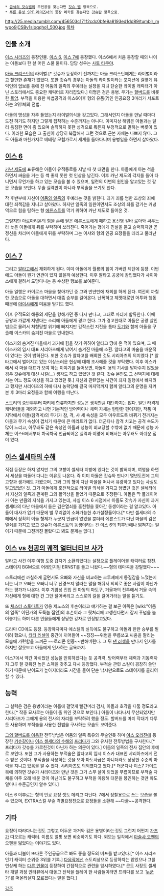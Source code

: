  * [[금색의 갓슈벨]]의 주인공을 찾는다면 [[갓슈 벨]] 항목으로.
 * [[푸른 유성 SPT 레이즈너]]의 등장 메카를 찾는다면 [[갓슈란]] 항목으로.
 
http://25.media.tumblr.com/456503c171f2cdc0bfe9a8193ed1dd89/tumblr_mwpo9jCSBv1sioqqho1_500.jpg
[[목차]]

== 인물 소개 ==
[[이스 시리즈]]의 등장인물. [[이스 6]], [[이스 7]]에 등장했다. 이스6에서 처음 등장할 때의 나이는 아돌보다 한 살 어린 스물 둘이다. 담당 성우는 [[사토 타쿠야]].

[[아돌 크리스틴]]의 라이벌.[* 갓슈가 등장하기 전까지는 아돌 크리스틴에게는 라이벌이라고 할만한 존재가 없었다. 또한 갓슈의 경우는 아돌의 라이벌이라는 포지션에 걸맞게 유익인의 업보를 등에 진 어둠의 일족의 후예라는 설정을 지녀 단순한 라이벌 캐릭터가 아닌 스토리에서도 중요한 캐릭터로 자리잡았다.] 이명은 검은 용병. 무기는 [[할버드]]를 비롯한 [[폴암]]. 부적을 이용한 마법공격과 이스6이후 형의 유품(?)인 인공요정 3마리가 서포트하는 3위1체의 전법. 

아돌의 명성을 자주 들었는지 라이벌의식을 갖고있다. 그래서인지 아돌을 만날 때마다 도전 하기도 하지만 그렇게 집착하는 수준까지는 아니다. 이미지상 해맑은 아돌과는 달리 음침한 면이 좀 있으며 솔직하지 못한 성격으로 뭐든지 부정적으로 말하는 버릇이 있다. 이러한 모습은 그 출신이 상당히 복잡해서 그런 것으로 근본 자체는 나쁘지 않다. 그도 아돌과 마찬가지로 베테랑 모험가로서 세계를 돌아다니며 용병일을 하면서 살아왔다.

== [[이스 6]] ==
[[카난 제도]]에 표류해온 아돌이 유적통로를 지날 때 첫 대면을 한다. 아돌에게 아는 척을 하면서 싸움을 거는 등 썩 좋지 못한 첫 인상을 남긴다. 이후 카난 제도의 각지를 돌아 다니면서 무언가를 하고 있는 모습을 볼 수 있으며, 일련의 이변의 원인을 알고있는 것 같은 모습을 보인다. 무술 실력만이 아니라 부적술을 쓰기도 한다.

작 후반부에 자신이 [[어둠의 일족]]의 후예라는 것을 밝힌다. 과거 죄를 범한 조상의 죄에 대한 죄책감을 지니고 살아왔다. 하지만 일족의 일원이면서도 조상의 죄를 갚기는 커녕 역으로 힘을 탐하는 형 [[에른스트(이스 시리즈)|에른스트]]를 막기 위하여 카난 제도로 들어온 것.

그렇지만 아르마리온의 힘을 손에 얻은 에른스트에게 패하고 용신병 갈바 로아와 싸우느라 늦은 아돌에게 뒤를 부탁하며 쓰러진다. 죽어가는 형에게 진실을 듣고 슬퍼하지만 곧 정신을 차리며 아돌에게 뒤를 부탁하며 그는 이샤와 형의 인공 요정들을 데리고 물러난다.

== [[이스 7]] ==
그리고 [[알타고 공국|알타고]]에서 재회하게 된다. 이미 아돌에게 월룡의 힘이 가버린 제단에 등장. 이번에도 아돌이 뭔가 연관이 있지 않을까 예상한다. 이후 알타고 공궁에 잠입했다가 사이아스에게 걸려서 도망다니는 등 수상한 행보를 보여준다.

아돌 일행은 카이로스 마을을 찾아가던 중 그와 반년만에 재회를 하게 된다. 여전히 까칠한 모습으로 아돌을 대하면서 대뜸 승부를 걸어온다. 난폭하고 제멋대로인 어투와 행동 때문에 [[아이샤]]에게 미움을 받기도 했다.

이후 유적도의 해룡의 제단을 향해가던 중 다시 만나고, 그대로 파티에 합류한다. 이때 공왕과 가깝게 지낸다는 소리에 아돌에게 경고 한다. 그가 경고한대로 아돌은 공왕 살인범으로 몰려서 처형당할 위기에 빠지지만 갑작스런 지진을 틈타 [[도기]]와 함께 아돌을 구출해 이스카의 숨겨진 마을로 안내한다.

이스카의 숨겨진 마을에서 과거에 힘을 찾기 위하여 알타고 땅에 온 적이 있으며, 그 때 이스카의 임시 대표 샤리아즈에게 낚여서 숨겨진 마을에 소환. 알타고의 마술을 배운적이 있다는 것이 밝혀진다. 또한 갓슈가 알타고를 배회한 것도 샤리아즈의 의지였다.[* 알타고에서 벌어지고 있는 이상스러운 현상에 대해 조사해줄 것을 부탁했다. 이후 이스카에서 각 마을 대표가 모여 하는 이야기를 들어보면, 아돌이 용의 기사를 맡아주지 않았을 경우 갓슈에게 대신 시킬(…) 생각도 하고 있었던 것 같다. 갓슈 본인도 그 선택지에 대해서는 어느 정도 예상을 하고 있었던 듯.] 자신과 관련없는 사건이 되자 일행에서 빠지려고 했지만 샤리아즈의 혀에 다시 농락당해 결국 마지막까지 함께 알타고의 운명을 지켜본 후 3마리 요정들과 함께 여행을 떠난다.

스토리의 중반부부터 파티에 합류하지만 성능은 생각만큼 대단하지는 않다. 일단 타격계 캐릭터들을 제외하고 나면 기본적인 방어력이나 체력 자체는 탄탄한 편이지만, 작품 마지막에서 아돌(참격계)의 무기가 참, 격, 사 세 속성을 모두 아우르도록 바뀌기 전까지는 아돌과 무기 속성이 겹치기 때문에 큰 메리트가 없다. 더군다나 참격 치고는 공격 속도가 많이 느리고, 아무래도 같은 속성인 아돌과 성능이 비교당할 수밖에 없기 때문에 성능 자체는 이스6에서부터 차곡차곡 언급되어온 실력과 이명에 비해서는 아무래도 아쉬운 점이 있다.

== [[이스 셀세타의 수해]] ==
직접 등장은 하지 않지만 그의 고향이 셀세타 지방에 있다는 것이 밝혀지며, 여행을 하면서 세상을 떠돌아 다니는 이유도 나온다. 즉 이미 아돌은 갓슈와 만나기 몇년도전에 그의 고향과 생가에도 가봤으며, 그와 그의 형이 다난 마을을 떠나서 유랑하고 있다는 사실도 알고있었던 것. 그가 아돌에게 호전적으로 라이벌 의식을 가지고 덤볐던 것은 셀세타에서 자신의 일족과 관계된 그의 활약상을 들었기 때문으로 추정된다. 아돌은 딱 플레이어가 아는 만큼의 지식을 가지고 있는데, 사실 이스 6 시점에서 아돌도 갓슈가 자신이 과거 셀세타의 다난 마을에서 들은 검은열쇠를 훔친형을 쫓아간 동생이라는 걸 알고있다. 아돌이 대사가 없기 때문에 별 무리없이 소화가능한 추가설정들이다.[* 다만 셀세타의 수해에서 정확히 이들 형제가 누군지 언급이 없었을 뿐더러 에른스트가 다난 마을의 검은 열쇠를 가지고 있고 갓슈가 에른스트의 동생이라는 건 이스 6의 최후반에나 밝혀지는 일이기 때문에 그전까진 몰랐다고 봐도 문제는 없다.]

== [[이스 vs 천공의 궤적 얼터너티브 사가]]  ==
알타고 사건 이후 여행 도중 갑자기 소환되었다는 설정으로 플레이어블 캐릭터로 참전. 스테이지 BGM으로 어레인지된 ERNST를 들고 나왔다.~~형의 테마곡을 강탈했다~~~

스토리에선 까칠하게 굴면서도 오빠와 자신을 비교하는 크루셰에게 동질감을 느꼈는지 너는 너고 오빠는 오빠니 너무 신경쓰지 말라는 말을 해줘서 의외로 좋은 사람이 아닌가 하는 평가가 나온다. 이후 기암성 진입 전 마왕의 마도구, 거울과의 전투에서 거울 속의 자신에게 형에 대한 건 그만 털어버리고 스스로의 길을 걸어가라는 말을 듣기도.

또 [[체스터 스토다트]]가 영웅 제노스의 후손이라고 얘기하는 걸 보곤 이쪽은 [wiki:"어둠의 일족" 어딘가의 도둑놈 집안]의 후손이라 그 뒷처리에 고생한다면서 잠시 푸념을 늘어놓기도 하며 다른 인물들에게 상당한 강자로 인정받고있다.

드라마 CD에도 등장. 등장하자마자 에스텔의 설득에도 불구하고 아돌과 한판 승부를 벌이려 했으나, [[티타 러셀]]이 중간에 끼어들어 ~~징징~~위험을 무릅쓰고 싸움을 말리는 모습에 가련함을 느끼곤 ~~로리콘 인증~~반해버린다. 그 뒤 [[댄 러셀]]을 만나서 인사를 하지만 잘못보고 아돌에게 인사하는 굴욕까지.

이스7에서 약간 아쉬웠던 성능을 만회하겠다는 듯 공격력, 방어력부터 체력과 기동력까지 고루 잘 갖춰진 높은 스펙을 갖추고 다시 등장했다. 부적술 관련 스킬이 굉장히 쓸만하기 때문에 난이도가 높아지더라도 시간을 들여 단순 낚시만으로도 스테이지를 클리어할 수 있다.

== 능력 == 
그 실력은 검은 용병이라는 이름에 걸맞게 빨간머리 검사, 아돌과 호각을 다툴 정도라고 한다.[* 작중 묘사로는 아돌이 좀 위인 것으로 보인다.] 아돌이 나타나서 무산되었지만 샤리아즈가 그에게 용의 전사의 자리를 부탁하려 했을 정도. 할버드를 마치 작대기 다루듯 사용하며 부적술을 사용한 전법을 구사하는 모습도 보여준다.

[[스위스 용병|그의 할버드를 이용한]] 전투방법은 어둠의 일족 특유의 무술인듯 하며 [[이스 오리진]]에 등장한 [[키슈갈]]이나 [[이스 셀세타의 수해]]의 [[프리다]]가 그와 유사한 전투방법을 구사한다.[* 프리다가 갓슈를 가르친것이 아닌가 하는 의문이 있다.] 어둠의 일족의 전사 집안의 후예로 보인다. 또한 그가 사용하는 부적술은 알타고의 임시 이스카 대표인 샤리아즈에게 전수 받은 것이다. 부적술을 사용하는 것을 보아 마도사급은 아니더라도 상당한 수준의 마력을 지니고 있음을 알 수 있다. 샤리아즈도 의외였다고 했다.[* 더군다나 이스7 가이드북에 의하면 갓슈가 샤리아즈와 만난 것은 그가 스무 살이 되었을 무렵이므로 부적술 자체를 아주 오래 배운 것이 아닌데도 불구하고 부적을 이용해 대문을 봉인하는 것만 봐도 얼마나 수준급인지 알수 있다.]

이스 6 이후로는 형의 인공 요정 셋도 데리고 다닌다. 7에서 정찰용으로 쓰는 모습을 볼 수 있으며, EXTRA스킬 부술 격멸요정진으로 요정들을 소환해 ~~다굴~~공격한다.



== 기타 ==
요정이 따라다니는것도 그렇고 어두운 과거와 검은 용병이라는것도 그런지 어쩐지 [[가츠(베르세르크)|가츠]]가 떠오르는 캐릭터. 이름도 얼핏 보면 비슷하기도 하다. 외모는 일각에서 [[마술사 오펜]]의 오펜을 닮았다는 이야기도 있다.

아돌과 더불어 또다른 주인공급으로 봐도 좋을 정도의 버프를 받고있다.[* 이스 시리즈 인기 캐릭터 순위중 3위를 기록.] [[이스 셀세타의 수해|다음작에선]] 스토리상으로 등장하지는 않았으나 그를 연상케 하는 [[프리다|다른 인물이]] 등장하여 간접적으로 관련을 암시하였다.[* 콘도 사장도 셀세타 개발 과정 인터뷰에서 대놓고 전작을 플레이 한 사람들이라면 프리다를 보고 '[[갓슈|누군가]]'를 떠올리실지 모르겠다는 말을 했다.]

[[각주]]
